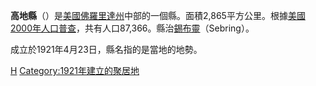 {{Unreferenced|time=2019-02-06T12:12:47+00:00}}
{{Otheruses|高地縣|subject=美國佛羅里達州的一個縣|other=同名的縣}}
<!--[[File:Map_of_Florida_highlighting_Highlands_County.svg|250px]]-->
{{Infobox U.S. County|
 county  = 高地縣|
 state = 佛羅里達州 |
 en county  = Highlands County|
 en state = Florida |
 seal = Seal of Highlands County, Florida.png |
 map = Map of Florida highlighting Highlands County.svg |
 founded = 1921年4月23日|
 seat = [[锡布灵_(佛罗里达州)|錫布靈]] | 
 area = 2,865 [[平方公里|km²]] (1,106 [[square_mile|mi²]]) |
 area water = 202 km² (78 mi²) |
 area percentage = 7.05% |
 census yr = 2000|
 pop = 87,366 |
 density = 33|
 web = www.hcbcc.net|
|}}
'''高地縣'''（{{lang-en|Highlands County}}）是[[美國|美國]][[佛羅里達州|佛羅里達州]]中部的一個縣。面積2,865平方公里。根據[[美國2000年人口普查|美國2000年人口普查]]，共有人口87,366。縣治[[锡布灵_(佛罗里达州)|錫布靈]]（Sebring）。

成立於1921年4月23日，縣名指的是當地的地勢。

{{高地縣 (佛羅里達州)}}
{{Florida}}
{{Florida-stub}}

[[Category:佛羅里達州行政區劃|H]]
[[Category:1921年建立的聚居地|Category:1921年建立的聚居地]]